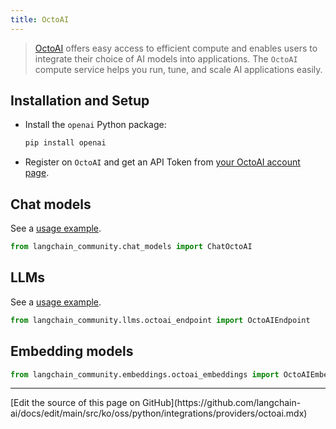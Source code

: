 ```yaml
---
title: OctoAI
---
```


>[OctoAI](https://docs.octoai.cloud/docs) offers easy access to efficient compute
> and enables users to integrate their choice of AI models into applications.
> The `OctoAI` compute service helps you run, tune, and scale AI applications easily.


## Installation and Setup

- Install the `openai` Python package:
  ```bash
  pip install openai
  ```
- Register on `OctoAI` and get an API Token from [your OctoAI account page](https://octoai.cloud/settings).


## Chat models

See a [usage example](/oss/python/integrations/chat/octoai).

```python
from langchain_community.chat_models import ChatOctoAI
```
## LLMs

See a [usage example](/oss/python/integrations/llms/octoai).

```python
from langchain_community.llms.octoai_endpoint import OctoAIEndpoint
```
## Embedding models

```python
from langchain_community.embeddings.octoai_embeddings import OctoAIEmbeddings
```

---

<Callout icon="pen-to-square" iconType="regular">
  [Edit the source of this page on GitHub](https://github.com/langchain-ai/docs/edit/main/src/ko/oss/python/integrations/providers/octoai.mdx)
</Callout>

